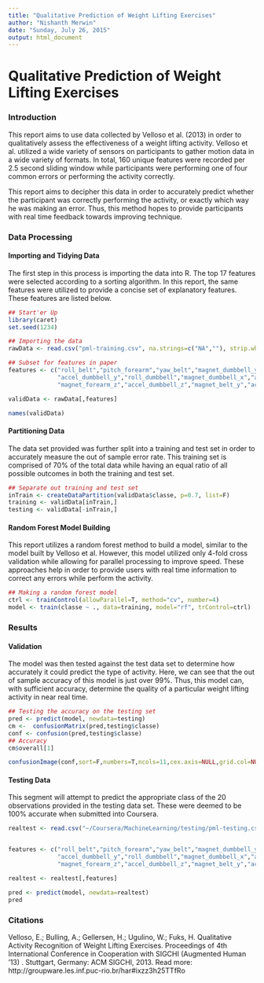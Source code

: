 ```yaml
---
title: "Qualitative Prediction of Weight Lifting Exercises"
author: "Nishanth Merwin"
date: "Sunday, July 26, 2015"
output: html_document
---
```

# Qualitative Prediction of Weight Lifting Exercises
### Introduction

This report aims to use data collected by Velloso et al. (2013) in order to qualitatively assess the effectiveness of a weight lifting activity. Velloso et al. utilized a wide variety of sensors on participants to gather motion data in a wide variety of formats. In total, 160 unique features were recorded per 2.5 second sliding window while participants were performing one of four common errors or performing the activity correctly.

This report aims to decipher this data in order to accurately predict whether the participant was correctly performing the activity, or exactly which way he was making an error. Thus, this method hopes to provide participants with real time feedback towards improving technique.


### Data Processing

#### Importing and Tidying Data

The first step in this process is importing the data into R. The top 17 features were selected according to a sorting algorithm. In this report, the same features were utilized to provide a concise set of explanatory features. These features are listed below.
```r
## Start'er Up
library(caret)
set.seed(1234)

## Importing the data
rawData <- read.csv("pml-training.csv", na.strings=c("NA",""), strip.white=T)

## Subset for features in paper
features <- c("roll_belt","pitch_forearm","yaw_belt","magnet_dumbbell_y","pitch_belt","magnet_dumbbell_z","roll_forearm",
              "accel_dumbbell_y","roll_dumbbell","magnet_dumbbell_x","accel_forearm_x","magnet_belt_z","total_accel_dumbbell",
              "magnet_forearm_z","accel_dumbbell_z","magnet_belt_y","accel_belt_z","yaw_arm","gyros_belt_z","magnet_belt_x","classe")   

validData <- rawData[,features]
```
``` r
names(validData)
```

#### Partitioning Data

The data set provided was further split into a training and test set in order to accurately measure the out of sample error rate. This training set is comprised of 70% of the total data while having an equal ratio of all possible outcomes in both the training and test set.

```r
## Separate out training and test set
inTrain <- createDataPartition(validData$classe, p=0.7, list=F)
training <- validData[inTrain,]
testing <- validData[-inTrain,]
```

#### Random Forest Model Building

This report utilizes a random forest method to build a model, similar to the model built by Velloso et al. However, this model utilized only 4-fold cross validation while allowing for parallel processing to improve speed. These approaches help in order to provide users with real time information to correct any errors while perform the activity.

```r
## Making a random forest model
ctrl <- trainControl(allowParallel=T, method="cv", number=4)
model <- train(classe ~ ., data=training, model="rf", trControl=ctrl)
```

### Results
#### Validation
The model was then tested against the test data set to determine how accurately it could predict the type of activity. Here, we can see that the out of sample accuracy of this model is just over 99%. Thus, this model can, with sufficient accuracy, determine the quality of a particular weight lifting activity in near real time.
```r
## Testing the accuracy on the testing set
pred <- predict(model, newdata=testing)
cm <-  confusionMatrix(pred,testing$classe)
conf <- confusion(pred,testing$classe)
## Accuracy
cm$overall[1]
```
```r
confusionImage(conf,sort=F,numbers=T,ncols=11,cex.axis=NULL,grid.col=NULL)
```

#### Testing Data
This segment will attempt to predict the appropriate class of the 20 observations provided in the testing data set. These were deemed to be 100% accurate when submitted into Coursera.
```r

realtest <- read.csv("~/Coursera/MachineLearning/testing/pml-testing.csv", na.strings=c("NA",""), strip.white=T)


features <- c("roll_belt","pitch_forearm","yaw_belt","magnet_dumbbell_y","pitch_belt","magnet_dumbbell_z","roll_forearm",
              "accel_dumbbell_y","roll_dumbbell","magnet_dumbbell_x","accel_forearm_x","magnet_belt_z","total_accel_dumbbell",
              "magnet_forearm_z","accel_dumbbell_z","magnet_belt_y","accel_belt_z","yaw_arm","gyros_belt_z","magnet_belt_x")   

realtest <- realtest[,features]

pred <- predict(model, newdata=realtest)
pred
```


### Citations

Velloso, E.; Bulling, A.; Gellersen, H.; Ugulino, W.; Fuks, H. Qualitative Activity Recognition of Weight Lifting Exercises. Proceedings of 4th International Conference in Cooperation with SIGCHI (Augmented Human '13) . Stuttgart, Germany: ACM SIGCHI, 2013.
Read more: http://groupware.les.inf.puc-rio.br/har#ixzz3h25TTfRo
